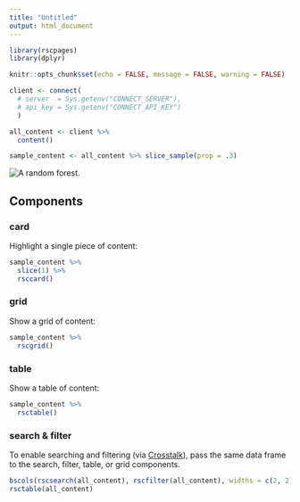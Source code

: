 ```yaml
---
title: "Untitled"
output: html_document
---
```


```r
library(rscpages)
library(dplyr)

knitr::opts_chunk$set(echo = FALSE, message = FALSE, warning = FALSE)

client <- connect(
  # server  = Sys.getenv("CONNECT_SERVER"),
  # api_key = Sys.getenv("CONNECT_API_KEY")
  )

all_content <- client %>%
  content()

sample_content <- all_content %>% slice_sample(prop = .3)
```


![](https://source.unsplash.com/ugnrXk1129g/1920x1080 "A random forest.")

## Components

### card

Highlight a single piece of content:

```r
sample_content %>%
  slice(1) %>%
  rsccard()
```

### grid

Show a grid of content:

```r
sample_content %>%
  rscgrid()
```

### table

Show a table of content:

```r
sample_content %>%
  rsctable()
```

### search & filter

To enable searching and filtering (via [Crosstalk](https://rstudio.github.io/crosstalk/)), pass the same data frame to the
search, filter, table, or grid components.

```r
bscols(rscsearch(all_content), rscfilter(all_content), widths = c(2, 2))
rsctable(all_content)
```


